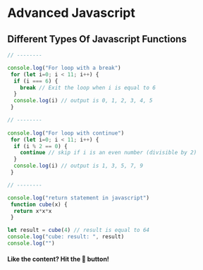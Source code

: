 # Advanced Javascript

## Different Types Of Javascript Functions

```js filename="functions.js" {3} copy
// -------- 

console.log("For loop with a break")
 for (let i=0; i < 11; i++) {
  if (i === 6) {
    break // Exit the loop when i is equal to 6
  }
  console.log(i) // output is 0, 1, 2, 3, 4, 5
 }

// -------- 
 
console.log("For loop with continue")
 for (let i=0; i < 11; i++) {
  if (i % 2 == 0) {
    continue // skip if i is an even number (divisible by 2)
  }
  console.log(i) // output is 1, 3, 5, 7, 9
 }

// -------- 

console.log("return statement in javascript")
 function cube(x) {
  return x*x*x
 }

let result = cube(4) // result is equal to 64
console.log("cube: result: ", result)
console.log("")

```

#### Like the content? Hit the 🫶 button!


<Counters />
